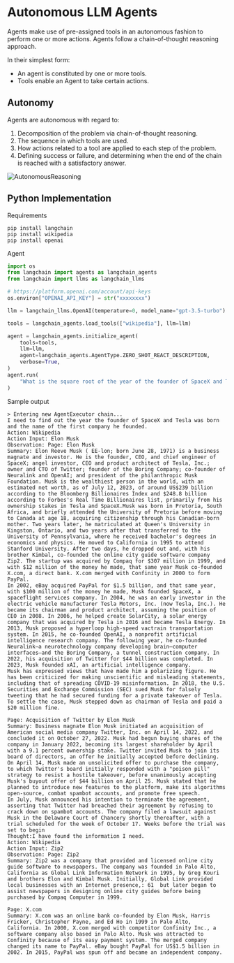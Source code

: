 # Autonomous LLM Agents

Agents make use of pre-assigned tools in an autonomous fashion to perform one or more actions.
Agents follow a chain-of-thought reasoning approach.

In their simplest form:
- An agent is constituted by one or more tools.
- Tools enable an Agent to take certain actions.

## Autonomy
Agents are autonomous with regard to:
1. Decomposition of the problem via chain-of-thought reasoning.
2. The sequence in which tools are used.
3. How actions related to a tool are applied to each step of the problem.
4. Defining success or failure, and determining when the end of the chain is reached with a satisfactory answer.

![AutonomousReasoning](./img/AutonomousReasoning.png)

## Python Implementation
Requirements
```shell copy
pip install langchain
pip install wikipedia
pip install openai
```
Agent
```python filename="autonomous_llm_agent.py" showLineNumbers copy
import os
from langchain import agents as langchain_agents
from langchain import llms as langchain_llms

# https://platform.openai.com/account/api-keys
os.environ["OPENAI_API_KEY"] = str("xxxxxxxx")

llm = langchain_llms.OpenAI(temperature=0, model_name="gpt-3.5-turbo")

tools = langchain_agents.load_tools(["wikipedia"], llm=llm)

agent = langchain_agents.initialize_agent(
    tools=tools,
    llm=llm,
    agent=langchain_agents.AgentType.ZERO_SHOT_REACT_DESCRIPTION,
    verbose=True,
)
agent.run(
    "What is the square root of the year of the founder of SpaceX and Tesla was born and what is the name of the first company he founded?"
)
```

Sample output
```shell
> Entering new AgentExecutor chain...
I need to find out the year the founder of SpaceX and Tesla was born and the name of the first company he founded.
Action: Wikipedia
Action Input: Elon Musk
Observation: Page: Elon Musk
Summary: Elon Reeve Musk ( EE-lon; born June 28, 1971) is a business magnate and investor. He is the founder, CEO, and chief engineer of SpaceX; angel investor, CEO and product architect of Tesla, Inc.; owner and CTO of Twitter; founder of the Boring Company; co-founder of Neuralink and OpenAI; and president of the philanthropic Musk Foundation. Musk is the wealthiest person in the world, with an estimated net worth, as of July 12, 2023, of around US$239 billion according to the Bloomberg Billionaires Index and $248.8 billion according to Forbes's Real Time Billionaires list, primarily from his ownership stakes in Tesla and SpaceX.Musk was born in Pretoria, South Africa, and briefly attended the University of Pretoria before moving to Canada at age 18, acquiring citizenship through his Canadian-born mother. Two years later, he matriculated at Queen's University in Kingston, Ontario, and two years after that transferred to the University of Pennsylvania, where he received bachelor's degrees in economics and physics. He moved to California in 1995 to attend Stanford University. After two days, he dropped out and, with his brother Kimbal, co-founded the online city guide software company Zip2. The startup was acquired by Compaq for $307 million in 1999, and with $12 million of the money he made, that same year Musk co-founded X.com, a direct bank. X.com merged with Confinity in 2000 to form PayPal.
In 2002, eBay acquired PayPal for $1.5 billion, and that same year, with $100 million of the money he made, Musk founded SpaceX, a spaceflight services company. In 2004, he was an early investor in the electric vehicle manufacturer Tesla Motors, Inc. (now Tesla, Inc.). He became its chairman and product architect, assuming the position of CEO in 2008. In 2006, he helped create SolarCity, a solar energy company that was acquired by Tesla in 2016 and became Tesla Energy. In 2013, Musk proposed a hyperloop high-speed vactrain transportation system. In 2015, he co-founded OpenAI, a nonprofit artificial intelligence research company. The following year, he co-founded Neuralink—a neurotechnology company developing brain–computer interfaces—and the Boring Company, a tunnel construction company. In 2022, his acquisition of Twitter for $44 billion was completed. In 2023, Musk founded xAI, an artificial intelligence company.
Musk has expressed views that have made him a polarizing figure. He has been criticized for making unscientific and misleading statements, including that of spreading COVID-19 misinformation. In 2018, the U.S. Securities and Exchange Commission (SEC) sued Musk for falsely tweeting that he had secured funding for a private takeover of Tesla. To settle the case, Musk stepped down as chairman of Tesla and paid a $20 million fine.

Page: Acquisition of Twitter by Elon Musk
Summary: Business magnate Elon Musk initiated an acquisition of American social media company Twitter, Inc. on April 14, 2022, and concluded it on October 27, 2022. Musk had begun buying shares of the company in January 2022, becoming its largest shareholder by April with a 9.1 percent ownership stake. Twitter invited Musk to join its board of directors, an offer he initially accepted before declining. On April 14, Musk made an unsolicited offer to purchase the company, to which Twitter's board initially responded with a "poison pill" strategy to resist a hostile takeover, before unanimously accepting Musk's buyout offer of $44 billion on April 25. Musk stated that he planned to introduce new features to the platform, make its algorithms open-source, combat spambot accounts, and promote free speech.
In July, Musk announced his intention to terminate the agreement, asserting that Twitter had breached their agreement by refusing to crack down on spambot accounts. The company filed a lawsuit against Musk in the Delaware Court of Chancery shortly thereafter, with a trial scheduled for the week of October 17. Weeks before the trial was set to begin
Thought:I have found the information I need.
Action: Wikipedia
Action Input: Zip2
Observation: Page: Zip2
Summary: Zip2 was a company that provided and licensed online city guide software to newspapers. The company was founded in Palo Alto, California as Global Link Information Network in 1995, by Greg Kouri and brothers Elon and Kimbal Musk. Initially, Global Link provided local businesses with an Internet presence,: 61  but later began to assist newspapers in designing online city guides before being purchased by Compaq Computer in 1999.

Page: X.com
Summary: X.com was an online bank co-founded by Elon Musk, Harris Fricker, Christopher Payne, and Ed Ho in 1999 in Palo Alto, California. In 2000, X.com merged with competitor Confinity Inc., a software company also based in Palo Alto. Musk was attracted to Confinity because of its easy payment system. The merged company changed its name to PayPal. eBay bought PayPal for US$1.5 billion in 2002. In 2015, PayPal was spun off and became an independent company.
```